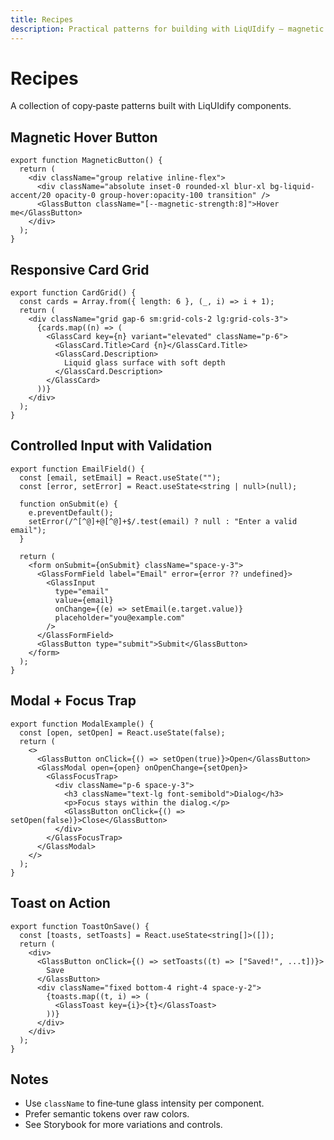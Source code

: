 ```yaml
---
title: Recipes
description: Practical patterns for building with LiqUIdify — magnetic hover, responsive cards, controlled inputs, and more.
---
```


# Recipes

A collection of copy‑paste patterns built with LiqUIdify components.

## Magnetic Hover Button

```tsx
export function MagneticButton() {
  return (
    <div className="group relative inline-flex">
      <div className="absolute inset-0 rounded-xl blur-xl bg-liquid-accent/20 opacity-0 group-hover:opacity-100 transition" />
      <GlassButton className="[--magnetic-strength:8]">Hover me</GlassButton>
    </div>
  );
}
```

## Responsive Card Grid

```tsx
export function CardGrid() {
  const cards = Array.from({ length: 6 }, (_, i) => i + 1);
  return (
    <div className="grid gap-6 sm:grid-cols-2 lg:grid-cols-3">
      {cards.map((n) => (
        <GlassCard key={n} variant="elevated" className="p-6">
          <GlassCard.Title>Card {n}</GlassCard.Title>
          <GlassCard.Description>
            Liquid glass surface with soft depth
          </GlassCard.Description>
        </GlassCard>
      ))}
    </div>
  );
}
```

## Controlled Input with Validation

```tsx
export function EmailField() {
  const [email, setEmail] = React.useState("");
  const [error, setError] = React.useState<string | null>(null);

  function onSubmit(e) {
    e.preventDefault();
    setError(/^[^@]+@[^@]+$/.test(email) ? null : "Enter a valid email");
  }

  return (
    <form onSubmit={onSubmit} className="space-y-3">
      <GlassFormField label="Email" error={error ?? undefined}>
        <GlassInput
          type="email"
          value={email}
          onChange={(e) => setEmail(e.target.value)}
          placeholder="you@example.com"
        />
      </GlassFormField>
      <GlassButton type="submit">Submit</GlassButton>
    </form>
  );
}
```

## Modal + Focus Trap

```tsx
export function ModalExample() {
  const [open, setOpen] = React.useState(false);
  return (
    <>
      <GlassButton onClick={() => setOpen(true)}>Open</GlassButton>
      <GlassModal open={open} onOpenChange={setOpen}>
        <GlassFocusTrap>
          <div className="p-6 space-y-3">
            <h3 className="text-lg font-semibold">Dialog</h3>
            <p>Focus stays within the dialog.</p>
            <GlassButton onClick={() => setOpen(false)}>Close</GlassButton>
          </div>
        </GlassFocusTrap>
      </GlassModal>
    </>
  );
}
```

## Toast on Action

```tsx
export function ToastOnSave() {
  const [toasts, setToasts] = React.useState<string[]>([]);
  return (
    <div>
      <GlassButton onClick={() => setToasts((t) => ["Saved!", ...t])}>
        Save
      </GlassButton>
      <div className="fixed bottom-4 right-4 space-y-2">
        {toasts.map((t, i) => (
          <GlassToast key={i}>{t}</GlassToast>
        ))}
      </div>
    </div>
  );
}
```

## Notes

- Use `className` to fine‑tune glass intensity per component.
- Prefer semantic tokens over raw colors.
- See Storybook for more variations and controls.
